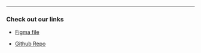 
<Meta name="Welcome" title="Welcome" />

<div className="sb-unstyled">
  <Welcome />
</div>

---

### Check out our links

- <a href="https://www.figma.com/design/BUNszExI9H1BesjZ2EaQaJ/Lumina-Design-System" rel="noopener" target="_blank">Figma file</a>

- <a href="https://github.com/samueldsr99/lumina" rel="noopener" target="_blank">Github Repo</a>
